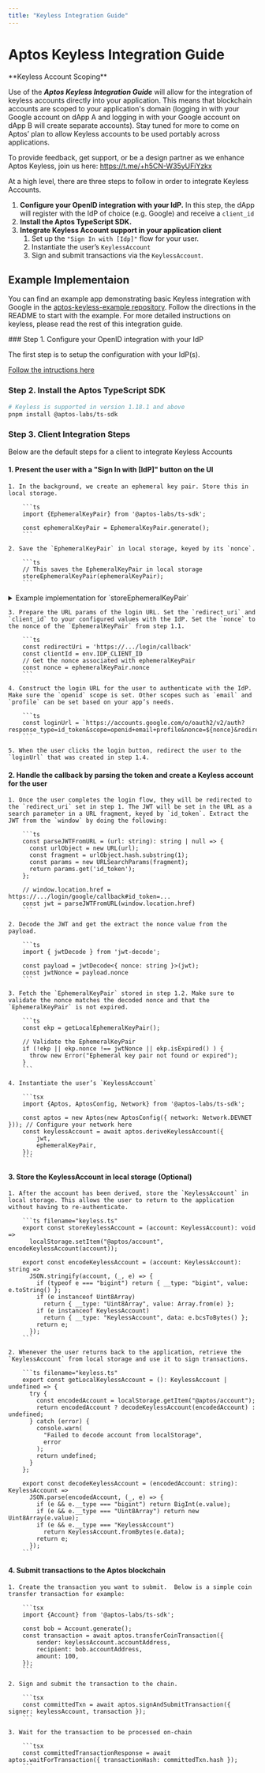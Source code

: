 ```yaml
---
title: "Keyless Integration Guide"
---
```


# Aptos Keyless Integration Guide

<Callout type="info">
  **Keyless Account Scoping**

  Use of the **_Aptos Keyless Integration Guide_** will allow for the integration of keyless accounts directly into your application. This means that blockchain accounts are scoped to your application's domain (logging in with your Google account on dApp A and logging in with your Google account on dApp B will create separate accounts). Stay tuned for more to come on Aptos’ plan to allow Keyless accounts to be used portably across applications.

  To provide feedback, get support, or be a design partner as we enhance Aptos Keyless, join us here: https://t.me/+h5CN-W35yUFiYzkx
</Callout>

At a high level, there are three steps to follow in order to integrate Keyless Accounts.

1. **Configure your OpenID integration with your IdP.** In this step, the dApp will register with the IdP of choice (e.g. Google) and receive a `client_id`
2. **Install the Aptos TypeScript SDK.**
3. **Integrate Keyless Account support in your application client**
   1. Set up the `"Sign In with [Idp]"` flow for your user.
   2. Instantiate the user’s `KeylessAccount`
   3. Sign and submit transactions via the `KeylessAccount`.

## Example Implementaion

You can find an example app demonstrating basic Keyless integration with Google in the [aptos-keyless-example repository](https://github.com/aptos-labs/aptos-keyless-example/). Follow the directions in the README to start with the example. For more detailed instructions on keyless, please read the rest of this integration guide.

<Steps>
### Step 1. Configure your OpenID integration with your IdP

The first step is to setup the configuration with your IdP(s).

[Follow the intructions here](oidc-support.md)

### Step 2. Install the Aptos TypeScript SDK

```bash
# Keyless is supported in version 1.18.1 and above
pnpm install @aptos-labs/ts-sdk
```

### Step 3. Client Integration Steps

Below are the default steps for a client to integrate Keyless Accounts

#### 1. Present the user with a "Sign In with [IdP]" button on the UI

    1. In the background, we create an ephemeral key pair. Store this in local storage.

        ```ts
        import {EphemeralKeyPair} from '@aptos-labs/ts-sdk';

        const ephemeralKeyPair = EphemeralKeyPair.generate();
        ```

    2. Save the `EphemeralKeyPair` in local storage, keyed by its `nonce`.

        ```ts
        // This saves the EphemeralKeyPair in local storage
        storeEphemeralKeyPair(ephemeralKeyPair);
        ```

<details>
<summary>Example implementation for `storeEphemeralKeyPair`</summary>

<Callout type="info">
This implementation is an example of how to store the `EphemeralKeyPair` in local storage. Different implementations may be used according to your application's needs.
</Callout>

```ts filename="ephemeral.ts"

/**
 * Store the ephemeral key pair in localStorage.
 */
export const storeEphemeralKeyPair = (ekp: EphemeralKeyPair): void =>
  localStorage.setItem("@aptos/ekp", encodeEphemeralKeyPair(ekp));

/**
 * Retrieve the ephemeral key pair from localStorage if it exists.
 */
export const getLocalEphemeralKeyPair = (): EphemeralKeyPair | undefined => {
  try {
    const encodedEkp = localStorage.getItem("@aptos/ekp");
    return encodedEkp ? decodeEphemeralKeyPair(encodedEkp) : undefined;
  } catch (error) {
    console.warn(
      "Failed to decode ephemeral key pair from localStorage",
      error
    );
    return undefined;
  }
};

/**
 * Stringify the ephemeral key pairs to be stored in localStorage
 */
export const encodeEphemeralKeyPair = (ekp: EphemeralKeyPair): string =>
  JSON.stringify(ekp, (_, e) => {
    if (typeof e === "bigint") return { __type: "bigint", value: e.toString() };
    if (e instanceof Uint8Array)
      return { __type: "Uint8Array", value: Array.from(e) };
    if (e instanceof EphemeralKeyPair)
      return { __type: "EphemeralKeyPair", data: e.bcsToBytes() };
    return e;
  });

/**
 * Parse the ephemeral key pairs from a string
 */
export const decodeEphemeralKeyPair = (encodedEkp: string): EphemeralKeyPair =>
  JSON.parse(encodedEkp, (_, e) => {
    if (e && e.__type === "bigint") return BigInt(e.value);
    if (e && e.__type === "Uint8Array") return new Uint8Array(e.value);
    if (e && e.__type === "EphemeralKeyPair")
      return EphemeralKeyPair.fromBytes(e.data);
    return e;
  });
```

</details>

    3. Prepare the URL params of the login URL. Set the `redirect_uri` and `client_id` to your configured values with the IdP. Set the `nonce` to the nonce of the `EphemeralKeyPair` from step 1.1.

        ```ts
        const redirectUri = 'https://.../login/callback'
        const clientId = env.IDP_CLIENT_ID
        // Get the nonce associated with ephemeralKeyPair
        const nonce = ephemeralKeyPair.nonce
        ```

    4. Construct the login URL for the user to authenticate with the IdP. Make sure the `openid` scope is set. Other scopes such as `email` and `profile` can be set based on your app’s needs.

        ```ts
        const loginUrl = `https://accounts.google.com/o/oauth2/v2/auth?response_type=id_token&scope=openid+email+profile&nonce=${nonce}&redirect_uri=${redirectUri}&client_id=${clientId}`
        ```

    5. When the user clicks the login button, redirect the user to the `loginUrl` that was created in step 1.4.

#### 2. Handle the callback by parsing the token and create a Keyless account for the user

    1. Once the user completes the login flow, they will be redirected to the `redirect_uri` set in step 1. The JWT will be set in the URL as a search parameter in a URL fragment, keyed by `id_token`. Extract the JWT from the `window` by doing the following:

        ```ts
        const parseJWTFromURL = (url: string): string | null => {
          const urlObject = new URL(url);
          const fragment = urlObject.hash.substring(1);
          const params = new URLSearchParams(fragment);
          return params.get('id_token');
        };

        // window.location.href = https://.../login/google/callback#id_token=...
        const jwt = parseJWTFromURL(window.location.href)
        ```

    2. Decode the JWT and get the extract the nonce value from the payload.

        ```ts
        import { jwtDecode } from 'jwt-decode';

        const payload = jwtDecode<{ nonce: string }>(jwt);
        const jwtNonce = payload.nonce
        ```

    3. Fetch the `EphemeralKeyPair` stored in step 1.2. Make sure to validate the nonce matches the decoded nonce and that the `EphemeralKeyPair` is not expired.

        ```ts
        const ekp = getLocalEphemeralKeyPair();

        // Validate the EphemeralKeyPair
        if (!ekp || ekp.nonce !== jwtNonce || ekp.isExpired() ) {
          throw new Error("Ephemeral key pair not found or expired");
        }
        ```

    4. Instantiate the user’s `KeylessAccount`

        ```tsx
        import {Aptos, AptosConfig, Network} from '@aptos-labs/ts-sdk';

        const aptos = new Aptos(new AptosConfig({ network: Network.DEVNET })); // Configure your network here
        const keylessAccount = await aptos.deriveKeylessAccount({
            jwt,
            ephemeralKeyPair,
        });
        ```


#### 3. Store the KeylessAccount in local storage (Optional)  

    1. After the account has been derived, store the `KeylessAccount` in local storage. This allows the user to return to the application without having to re-authenticate.

        ```ts filename="keyless.ts"
        export const storeKeylessAccount = (account: KeylessAccount): void =>
          localStorage.setItem("@aptos/account", encodeKeylessAccount(account));
        
        export const encodeKeylessAccount = (account: KeylessAccount): string =>
          JSON.stringify(account, (_, e) => {
            if (typeof e === "bigint") return { __type: "bigint", value: e.toString() };
            if (e instanceof Uint8Array)
              return { __type: "Uint8Array", value: Array.from(e) };
            if (e instanceof KeylessAccount)
              return { __type: "KeylessAccount", data: e.bcsToBytes() };
            return e;
          });
        ```

    2. Whenever the user returns back to the application, retrieve the `KeylessAccount` from local storage and use it to sign transactions.

        ```ts filename="keyless.ts"
        export const getLocalKeylessAccount = (): KeylessAccount | undefined => {
          try {
            const encodedAccount = localStorage.getItem("@aptos/account");
            return encodedAccount ? decodeKeylessAccount(encodedAccount) : undefined;
          } catch (error) {
            console.warn(
              "Failed to decode account from localStorage",
              error
            );
            return undefined;
          }
        };
        
        export const decodeKeylessAccount = (encodedAccount: string): KeylessAccount =>
          JSON.parse(encodedAccount, (_, e) => {
            if (e && e.__type === "bigint") return BigInt(e.value);
            if (e && e.__type === "Uint8Array") return new Uint8Array(e.value);
            if (e && e.__type === "KeylessAccount")
              return KeylessAccount.fromBytes(e.data);
            return e;
          });
        ```


#### 4. Submit transactions to the Aptos blockchain

    1. Create the transaction you want to submit.  Below is a simple coin transfer transaction for example:

        ```tsx
        import {Account} from '@aptos-labs/ts-sdk';

        const bob = Account.generate();
        const transaction = await aptos.transferCoinTransaction({
            sender: keylessAccount.accountAddress,
            recipient: bob.accountAddress,
            amount: 100,
        });
        ```

    2. Sign and submit the transaction to the chain.

        ```tsx
        const committedTxn = await aptos.signAndSubmitTransaction({ signer: keylessAccount, transaction });
        ```

    3. Wait for the transaction to be processed on-chain

        ```tsx
        const committedTransactionResponse = await aptos.waitForTransaction({ transactionHash: committedTxn.hash });
        ```

</Steps>
